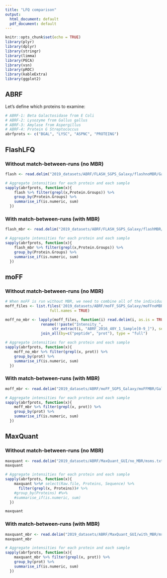 ```yaml
---
title: "LFQ comparison"
output:
  html_document: default
  pdf_document: default
---
```


```r
knitr::opts_chunk$set(echo = TRUE)
library(plyr)
library(dplyr)
library(stringr)
library(limma)
library(PECA)
library(vsn)
library(pROC)
library(kableExtra)
library(ggplot2)
```

## ABRF

Let's define which proteins to examine:

```r
# ABRF-1: Beta Galactosidase from E Coli
# ABRF-2: Lysozyme from Gallus gallus
# ABRF-3: Amylase from Aspergillus
# ABRF-4: Protein G Streptococcus
abrfprots <- c("BGAL", "LYSC", "ASPNC", "PROTEING")
```


## FlashLFQ
### Without match-between-runs (no MBR)
```r
flash <- read.delim("2019_datasets/ABRF/FLASH_SGPS_Galaxy/flashnoMBR/Galaxy144-[FlashLFQ_on_data_141,_data_140,_and_others__QuantifiedPeptides.tsv].tabular", stringsAsFactors = FALSE)

# Aggregate intensities for each protein and each sample
sapply(abrfprots, function(x){ 
    flash %>% filter(grepl(x,Protein.Groups)) %>%
    group_by(Protein.Groups) %>%
    summarise_if(is.numeric, sum)
  })
```

### With match-between-runs (with MBR)
```r
flash_mbr <- read.delim("2019_datasets/ABRF/FLASH_SGPS_Galaxy/flashMBR/Galaxy148-[FlashLFQ_on_data_141,_data_140,_and_others__QuantifiedPeptides.tsv].tabular", stringsAsFactors = FALSE)

# Aggregate intensities for each protein and each sample
sapply(abrfprots, function(x){ 
    flash_mbr %>% filter(grepl(x,Protein.Groups)) %>%
    group_by(Protein.Groups) %>%
    summarise_if(is.numeric, sum)
  })
```


## moFF
### Without match-between-runs (no MBR)

```r
# When moFF is run without MBR, we need to combine all of the individual peptide summaries, which we do with `join_all` from `plyr`. 
moff_files <- list.files('2019_datasets/ABRF/moFF_SGPS_Galaxy/moFFnoMBR/peptide_summary/',
                    full.names = TRUE)

moff_no_mbr <- lapply(moff_files, function(i) read.delim(i, as.is = TRUE) %>%
                rename(!!paste("Intensity_",
                     str_extract(i, "ABRF_2016_40Y_1_Sample[0-9_]"), sep="") := sumIntensity_ABRF_PSM_02082019)) %>%
                join_all(by=c("peptide", "prot"), type = "full")

# Aggregate intensities for each protein and each sample
sapply(abrfprots, function(x){ 
    moff_no_mbr %>% filter(grepl(x, prot)) %>%
    group_by(prot) %>%
    summarise_if(is.numeric, sum)
  })
```

### With match-between-runs (with MBR)
```r
moff_mbr <- read.delim("2019_datasets/ABRF/moFF_SGPS_Galaxy/moFFMBR/Galaxy9-[moFF_on_data_1,_data_2,_and_others__peptide_summary].tabular", stringsAsFactors = FALSE)

# Aggregate intensities for each protein and each sample
sapply(abrfprots, function(x){ 
    moff_mbr %>% filter(grepl(x, prot)) %>%
    group_by(prot) %>%
    summarise_if(is.numeric, sum)
  })
```

## MaxQuant
### Without match-between-runs (no MBR) 
```r
maxquant <- read.delim("2019_datasets/ABRF/MaxQuant_GUI/no_MBR/msms.txt", stringsAsFactors = FALSE)
maxquant
```
```r
# Aggregate intensities for each protein and each sample
sapply(abrfprots, function(x){ 
    maxquant %>%# select(Raw.file, Proteins, Sequence) %>%
      filter(grepl(x, Proteins))# %>%
    #group_by(Proteins) #%>%
    #summarise_if(is.numeric, sum)
  })
```
```r
maxquant
```


### With match-between-runs (with MBR)
```r
maxquant_mbr <- read.delim("2019_datasets/ABRF/MaxQuant_GUI/with_MBR/msms.txt", stringsAsFactors = FALSE)
maxquant_mbr
```
```r
# Aggregate intensities for each protein and each sample
sapply(abrfprots, function(x){ 
    maxquant_mbr %>% filter(grepl(x, prot)) %>%
    group_by(prot) %>%
    summarise_if(is.numeric, sum)
  })
```


